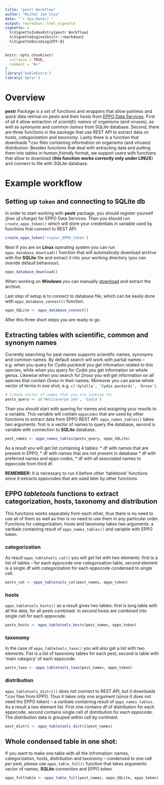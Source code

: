 ```yaml
---
title: "pestr Workflow"
author: "Michal Jan Czyz"
date: "`r Sys.Date()`"
output: rmarkdown::html_vignette
vignette: >
  %\VignetteIndexEntry{pestr Workflow}
  %\VignetteEngine{knitr::rmarkdown}
  %\VignetteEncoding{UTF-8}
---
```


```r
knitr::opts_chunk$set(
  collapse = TRUE,
  comment = "#>"
)
library('kableExtra')
library('dplyr')
```

# Overview

**pestr** Package is a set of functions and wrappers that allow painless and quick data retrival on pests and their hosts from [EPPO Data Services](https://data.eppo.int/). First of all it allow extraction of *scientific names* of organisms (and viruses), as well as *synonyms* and *common names* from SQLite database. Second, there are three functions in the package that use REST API to extract data on *hosts*, *categorization* and *taxonomy*. Lastly there is a function that downloads \*.csv files containing information on organisms (and viruses) distribution. Besides functions that deal with extracting data and putting them into tables in *human friendly* format, we support users with functions that allow to download (**this function works correctly only under LINUX**) and connect to file with SQLite database.

# Example workflow

## Setting up `token` and connecting to **SQLite db**
In order to start working with **pestr** package, you should register yourself (*free of charge*) for EPPO Data Services. Than you should run `create_eppo_token()` which will store your credentials in variable used by functions that connect to REST API.

```r
create_eppo_token('<<your_EPPO_token')
```

Next if you are on **Linux** operating system you can run `eppo_database_download()` function that will automaticaly download archive with the **SQLite** file and extract it into your working directory (you can overide default behaviour).

```r
eppo_database_download()
```

When working on **Windows** you can manually [download](https://data.eppo.int/files/sqlite.zip) and extract the archive.

Last step of setup is to connect to database file, which can be easily done with `eppo_database_connect()` function.

```r
eppo_SQLite <- eppo_database_connect()
```

After this three short steps you are ready to go.

## Extracting tables with scientific, common and synonym names

Currently searching for pest names supports scientific names, synonyms and common names. By default search will work with
partial names -- e.g. when you query for *Cydia packardi* you get infomation related to this species, while when you query for *Cydia* you get information on whole genus. Likewise when you search for *Droso* you will get information on all species that contain *Droso* in their names. Moreover you can parse whole vector of terms in one shot, e.g. `c('Xylella', 'Cydia packardi', 'Droso')`.

```r
# Create vector of names that you are looking for
pests_query <- c('Helicoverpa zea', 'Cydia')
```

Than you should start with quering for names and assigning your results to a variable. This variable will contain `eppocodes` that are used by other functions to extract data from EPPO REST API. `eppo_names_tables()` takes two arguments: first is a vector of names to query the database, second is variable with connection to **SQLite** database.

```r
pest_names <- eppo_names_tables(pests_query, eppo_SQLite)
```

As a result you will get  list containing 4 tables:
* df with names that are present in EPPO,
* df with names that are not present in database
* df with preferred names and eppo codes,
* df with all associated names to eppocode from third df. 

**REMEMBER:** It is necessary to run it before other 'tabletools' functions since it extracts eppocodes that are used later by other functions.

## EPPO *tabletools* functions to extract categorization, hosts, taxonomy and distribution

This functions works separately from each other, thus there is no need to use all of them as well as ther is no need to use them in any particular order. Functions for categorization, hosts and taxonomy takes two arguments: a varibale containing result of `eppo_names_tables()` and variable with EPPO token. 

### categorization
As result `eppo_tabletools_cat()` you will get list with two elements: first is a list of tables -- for each eppocode one categorisation table, second element is a single df with categorization for each eppocode condensed to single cell.

```r
pests_cat <- eppo_tabletools_cat(pest_names, eppo_token)
```

### hosts
`eppo_tabletools_hosts()` as a result gives two tables: first is long table with all the data, for all pests combined. In second hosts are combined into single cell for each eppocode.

```r
pests_hosts <- eppo_tabletools_hosts(pest_names, eppo_token)
```

### taxonomy

In the case of `eppo_tabletools_taxo()` you will also get a list with two elements. Fist is a list of taxonomy tables for each pest; second is table with 'main category' of each eppocode.

```r
pests_taxo <- eppo_tabletools_taxo(pest_names, eppo_token)
```

### distribution
`eppo_tabletools_distri()` does not connect to REST API, but it downloads \*.csv files from EPPO. Thus it takes only one argument (since it does not need the EPPO token) -- a varibale containing result of `eppo_names_tables`. As a result a two element list. First one contains df of distribution for each eppocode, second contains single cell of distribution for each eppocode. The distribution data is grouped within cell by continent.

```r
pest_distri <- eppo_tabletools_distri(pest_names)
```

## Whole condensed table in one shot:

If you want to make one table with all the infromation: names, categorization, hosts, distirbution and taxonomy -- condensed to one cell *per* pest, please use `eppo_table_full()` function that takes arguments: vector of names, **SQLite** connection and EPPO token. 

```r
eppo_fulltable <- eppo_table_full(pest_names, eppo_SQLite, eppo_token)
```
